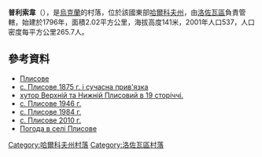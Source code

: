 {{coord|49|9|57|N|36|11|20|E|scale:100000_region:UA|display=title}}

'''普利索韋'''（{{lang-uk|Плисове}}），是[[烏克蘭|烏克蘭]]的村落，位於該國東部[[哈爾科夫州|哈爾科夫州]]，由[[洛佐瓦區|洛佐瓦區]]負責管轄，始建於1796年，面積2.02平方公里，海拔高度141米，2001年人口537，人口密度每平方公里265.7人。

==參考資料==
* [http://w1.c1.rada.gov.ua/pls/z7502/A005?rdat1=09.01.2009&rf7571=33709 Плисове]{{dead link|date=2018年3月 |bot=InternetArchiveBot |fix-attempted=yes }}
* [http://www.etomesto.ru/shubert-map/25-14/?view=1  с. Плисове 1875 г. і сучасна прив'язка] {{Wayback|url=http://www.etomesto.ru/shubert-map/25-14/?view=1 |date=20200921123327 }}
* [http://tourist.kharkov.ua/map/history/kharkovsk_gubernia.jpg хутор Верхній та Нижній Плисовий в 19 сторіччі.] {{Wayback|url=http://tourist.kharkov.ua/map/history/kharkovsk_gubernia.jpg |date=20150317153515 }}
* [http://i002.radikal.ru/0912/cb/08e57de0375e.jpg с. Плисове 1946 г.]
* [http://sunsite.berkeley.edu:8085/x-ussr/100k/M-37-097.jpg с. Плисове 1984 г.]{{dead link|date=2018年1月 |bot=InternetArchiveBot |fix-attempted=yes }}
* [http://wikimapia.org/#lat=49.1612772&lon=36.1920547&z=12&l=1&m=b с. Плисове 2010 г.] {{WebCite|url=https://www.webcitation.org/61CZ2O6Sc?url=http://wikimapia.org/#lat=49.1612772&lon=36.1920547&z=12&l=1&m=b |date=20110825123910 |dateformat=iso }}
* [http://weather.in.ua/ua/har'kovskaja/20830 Погода в селі Плисове] {{Wayback|url=http://weather.in.ua/ua/har%27kovskaja/20830 |date=20201126092607 }}

{{DEFAULTSORT:Плисове}}
[[Category:哈爾科夫州村落|Category:哈爾科夫州村落]]
[[Category:洛佐瓦區村落|Category:洛佐瓦區村落]]


{{Kharkiv-geo-stub}}